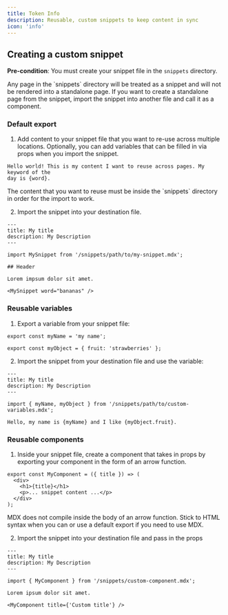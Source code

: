 ```yaml
---
title: Token Info
description: Reusable, custom snippets to keep content in sync
icon: 'info'
---
```



<SnippetIntro />

## Creating a custom snippet

**Pre-condition**: You must create your snippet file in the `snippets` directory.

<Note>
  Any page in the `snippets` directory will be treated as a snippet and will not
  be rendered into a standalone page. If you want to create a standalone page
  from the snippet, import the snippet into another file and call it as a
  component.
</Note>

### Default export

1. Add content to your snippet file that you want to re-use across multiple
   locations. Optionally, you can add variables that can be filled in via props
   when you import the snippet.

```mdx snippets/my-snippet.mdx
Hello world! This is my content I want to reuse across pages. My keyword of the
day is {word}.
```

<Warning>
  The content that you want to reuse must be inside the `snippets` directory in
  order for the import to work.
</Warning>

2. Import the snippet into your destination file.

```mdx destination-file.mdx
---
title: My title
description: My Description
---

import MySnippet from '/snippets/path/to/my-snippet.mdx';

## Header

Lorem impsum dolor sit amet.

<MySnippet word="bananas" />
```

### Reusable variables

1. Export a variable from your snippet file:

```mdx snippets/path/to/custom-variables.mdx
export const myName = 'my name';

export const myObject = { fruit: 'strawberries' };
```

2. Import the snippet from your destination file and use the variable:

```mdx destination-file.mdx
---
title: My title
description: My Description
---

import { myName, myObject } from '/snippets/path/to/custom-variables.mdx';

Hello, my name is {myName} and I like {myObject.fruit}.
```

### Reusable components

1. Inside your snippet file, create a component that takes in props by exporting
   your component in the form of an arrow function.

```mdx snippets/custom-component.mdx
export const MyComponent = ({ title }) => (
  <div>
    <h1>{title}</h1>
    <p>... snippet content ...</p>
  </div>
);
```

<Warning>
  MDX does not compile inside the body of an arrow function. Stick to HTML
  syntax when you can or use a default export if you need to use MDX.
</Warning>

2. Import the snippet into your destination file and pass in the props

```mdx destination-file.mdx
---
title: My title
description: My Description
---

import { MyComponent } from '/snippets/custom-component.mdx';

Lorem ipsum dolor sit amet.

<MyComponent title={'Custom title'} />
```
